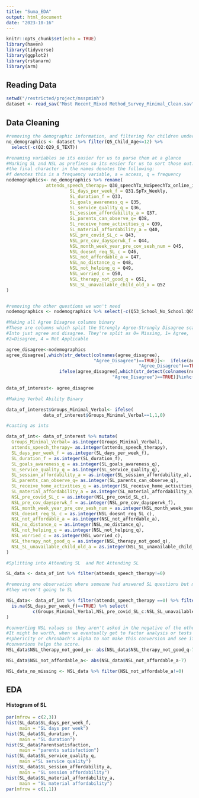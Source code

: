 ---
title: "Suma_EDA"
output: html_document
date: "2023-10-16"
---

```{r setup, include=FALSE}
knitr::opts_chunk$set(echo = TRUE)
library(haven)
library(tidyverse)
library(ggplot2)
library(rstanarm)
library(arm)
```

## Reading Data

```{r}
setwd("/restricted/project/msspminh")
dataset <- read_sav("Most Recent_Mixed Method_Survey_Minimal_Clean.sav")
```

## Data Cleaning

```{r}
#removing the demographic information, and filtering for children under 13 
no_demographics <- dataset %>% filter(Q5_Child_Age<=12) %>% 
  select(-c(Q2:Q29_6_TEXT))

#renaming variables so its easier for us to parse them at a glance
#Marking SL and NSL as prefixes so its easier for us to sort those out. 
#the final character in the names denotes the following:
#f denotes this is a frequency variable, a = access, q = frequency
nodemographics<- no_demographics %>% rename(
               attends_speech_therapy= Q30_speechTx_NoSpeechTx_online_inperson,
                        SL_days_per_week_f = Q31.SpTx_Weekly,
                        SL_duration_f = Q33,
                        SL_goals_awareness_q = Q35,
                        SL_service_quality_q = Q36,
                        SL_session_affordability_a = Q37,
                        SL_parents_can_observe_q= Q38,
                        SL_receive_home_activities_q = Q39,
                        SL_material_affordability_a = Q40,
                        NSL_pre_covid_SL_c = Q43,
                        NSL_pre_cov_daysperwk_f = Q44,
                        NSL_month_week_year_pre_cov_sesh_num = Q45,
                        NSL_doesnt_req_SL_c = Q46,
                        NSL_not_affordable_a = Q47,
                        NSL_no_distance_q = Q48,
                        NSL_not_helping_q = Q49,
                        NSL_worried_c = Q50,
                        NSL_therapy_not_good_q = Q51,
                        NSL_SL_unavailable_child_old_a = Q52
)


#removing the other questions we won't need
nodemographics <- nodemographics %>% select(-c(Q53_School_No_School:Q65))

#Making all Agree Disagree columns binary 
#These are columns which split the Strongly Agree-Strongly Disagree scale
#Into just agree and disagree. They're split as 0= Missing, 1= Agree,
#2=Disagree, 4 = Not Applicable

agree_disagree<-nodemographics
agree_disagree[,which(str_detect(colnames(agree_disagree),
                                 "Agree_Disagree")==TRUE)]<-  ifelse(agree_disagree[,which(str_detect(colnames(nodemographics),
                                                  "Agree_Disagree")==TRUE)]==1,1,
                    ifelse(agree_disagree[,which(str_detect(colnames(nodemographics),
                                        "Agree_Disagree")==TRUE)]%in%c(0,4),NA,0))
                       
data_of_interest<- agree_disagree     

#Making Verbal Ability Binary

data_of_interest$Groups_Minimal_Verbal<- ifelse(
              data_of_interest$Groups_Minimal_Verbal==1,1,0)

#casting as ints

data_of_int<- data_of_interest %>% mutate(
  Groups_Minimal_Verbal= as.integer(Groups_Minimal_Verbal),
  attends_speech_therapy= as.integer(attends_speech_therapy),
  SL_days_per_week_f = as.integer(SL_days_per_week_f),
  SL_duration_f = as.integer(SL_duration_f),
  SL_goals_awareness_q = as.integer(SL_goals_awareness_q),
  SL_service_quality_q = as.integer(SL_service_quality_q),
  SL_session_affordability_a = as.integer(SL_session_affordability_a),
  SL_parents_can_observe_q= as.integer(SL_parents_can_observe_q),
  SL_receive_home_activities_q = as.integer(SL_receive_home_activities_q),
  SL_material_affordability_a = as.integer(SL_material_affordability_a),
  NSL_pre_covid_SL_c = as.integer(NSL_pre_covid_SL_c),
  NSL_pre_cov_daysperwk_f = as.integer(NSL_pre_cov_daysperwk_f),
  NSL_month_week_year_pre_cov_sesh_num = as.integer(NSL_month_week_year_pre_cov_sesh_num),
  NSL_doesnt_req_SL_c = as.integer(NSL_doesnt_req_SL_c),
  NSL_not_affordable_a = as.integer(NSL_not_affordable_a),
  NSL_no_distance_q = as.integer(NSL_no_distance_q),
  NSL_not_helping_q = as.integer(NSL_not_helping_q),
  NSL_worried_c = as.integer(NSL_worried_c),
  NSL_therapy_not_good_q = as.integer(NSL_therapy_not_good_q),
  NSL_SL_unavailable_child_old_a = as.integer(NSL_SL_unavailable_child_old_a)
)

#Splitting into Attending SL  and Not Attending SL

SL_data <- data_of_int %>% filter(attends_speech_therapy!=0)

#removing one observation where someone had answered SL questions but mentioned
#they weren't going to SL

NSL_data<- data_of_int %>% filter(attends_speech_therapy ==0) %>% filter(
  is.na(SL_days_per_week_f)==TRUE) %>% select(
          c(Groups_Minimal_Verbal,NSL_pre_covid_SL_c:NSL_SL_unavailable_child_old_a)
)

#converting NSL values so they aren't asked in the negative of the other questions
#It might be worth, when we eventually get to factor analysis or tests of
#sphericity or chronbach's alpha to not make this conversion and see if the 
#converions helps the score. 
NSL_data$NSL_therapy_not_good_q<- abs(NSL_data$NSL_therapy_not_good_q-7)

NSL_data$NSL_not_affordable_a<- abs(NSL_data$NSL_not_affordable_a-7)

NSL_data_no_missing <- NSL_data %>% filter(NSL_not_affordable_a!=0) 
```

## EDA

#### Histogram of SL

```{r pressure, echo=FALSE}
par(mfrow = c(2,3))
hist(SL_data$SL_days_per_week_f,
     main = "SL days per week")
hist(SL_data$SL_duration_f,
     main = "SL duration")
hist(SL_data$Parentsatisfaction,
     main = "parents satisfaction")
hist(SL_data$SL_service_quality_q,
     main ="SL service quality")
hist(SL_data$SL_session_affordability_a,
     main = "SL session affordability")
hist(SL_data$SL_material_affordability_a,
     main = "SL material affordability")
par(mfrow = c(1,1))
```
